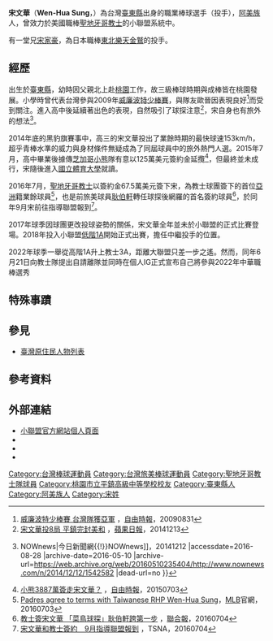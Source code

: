 {{Infobox MLB player|
|name=宋文華|
|image=File:宋文華 AR9X4241 wiki (Cropped).jpg|
|width=270|
|caption='''宋文華於2020年'''|
|position=投手|
|team=自由球員|
|number=|
|bats=右|
|throws=右|
|birthdate={{birth_date_and_age|1996|9|2|mf=y}}|
|birthplace={{TWN}}[[臺東縣|臺東縣]]|
|debutteam=
|debutdate=月日
|debutyear=年
|statyear=2018年球季
|stat1label=勝投－敗投
|stat1value=
|stat2label=中繼－救援
|stat2value=
|stat3label=三振－四壞
|stat3value=
|stat4label=防禦率
|stat4value=
|teams=<nowiki></nowiki>
*[[聖地牙哥教士|聖地牙哥教士]]小聯盟 (2016年－2022年)
}}

'''宋文華'''（'''Wen-Hua Sung'''，{{bd|1996年|9月2日|||catIdx=S宋}}）為台灣[[臺東縣|臺東縣]]出身的職業棒球選手（投手），[[阿美族|阿美族]]人，曾效力於美國職棒[[聖地牙哥教士|聖地牙哥教士]]的小聯盟系統中。

有一堂兄[[宋家豪|宋家豪]]，為日本職棒[[東北樂天金鷲|東北樂天金鷲]]的投手。

==經歷==
出生於[[臺東縣|臺東縣]]，幼時因父親北上赴[[桃園市|桃園]]工作，故三級棒球時期與成棒皆在桃園發展。小學時曾代表台灣參與2009年[[世界少棒大賽|威廉波特少棒賽]]，與隊友歐晉因表現良好<ref>[http://sports.ltn.com.tw/news/breakingnews/262487 威廉波特少棒賽 台灣隊獲亞軍] {{Wayback|url=http://sports.ltn.com.tw/news/breakingnews/262487 |date=20170825061225 }}，[[自由時報|自由時報]]，20090831</ref>而受到關注。進入高中後延續著出色的表現，自然吸引了球探注意<ref>[http://www.appledaily.com.tw/appledaily/article/sports/20141213/36264243/ 宋文華投8局 平鎮完封美和] {{Wayback|url=http://www.appledaily.com.tw/appledaily/article/sports/20141213/36264243/ |date=20170825101516 }}，[[蘋果日報_(台灣)|蘋果日報]]，20141213</ref>，宋自身也有旅外的想法<ref>{{Cite web |url=http://www.nownews.com/n/2014/12/12/1542582 |title=明年挑戰大聯盟？宋文華：這是我的夢想，[[今日新聞網{{!}}NOWnews|今日新聞網{{!}}NOWnews]]，20141212 |accessdate=2016-08-28 |archive-date=2016-05-10 |archive-url=https://web.archive.org/web/20160510235404/http://www.nownews.com/n/2014/12/12/1542582 |dead-url=no }}</ref>。

2014年底的黑豹旗賽事中，高三的宋文華投出了業餘時期的最快球速153km/h，超乎青棒水準的威力與身材條件無疑成為了同屆球員中的旅外熱門人選。2015年7月，高中畢業後據傳[[芝加哥小熊|芝加哥小熊]]隊有意以125萬美元簽約金延攬<ref>[http://sports.ltn.com.tw/news/paper/894742 小熊3887萬簽走宋文華？] {{Wayback|url=http://sports.ltn.com.tw/news/paper/894742 |date=20170825101740 }}，[[自由時報|自由時報]]，20150703</ref>，但最終並未成行，宋隨後進入[[國立體育大學|國立體育大學]]就讀。

2016年7月，[[聖地牙哥教士|聖地牙哥教士]]以簽約金67.5萬美元簽下宋，為教士球團簽下的首位[[亞洲|亞洲]]籍業餘球員<ref>[http://m.mlb.com/news/article/187710750 Padres agree to terms with Taiwanese RHP Wen-Hua Sung]，[[MLB|MLB]]官網，20160703</ref>，也是前旅美球員[[耿伯軒|耿伯軒]]轉任球探後網羅的首名簽約球員<ref>[http://udn.com/news/story/7/1805437 教士簽宋文華 「菜鳥球探」耿伯軒跨第一步] {{Wayback|url=http://udn.com/news/story/7/1805437 |date=20160923002211 }}，[[聯合報|聯合報]]，20160704</ref>，於同年9月宋前往指導聯盟報到<ref>[http://www.tsna.com.tw/index.php?q=node/71702 宋文華和教士簽約　9月指導聯盟報到] {{Wayback|url=http://www.tsna.com.tw/index.php?q=node%2F71702 |date=20190915224706 }}，TSNA，20160704</ref>。

2017年球季因球團更改投球姿勢的關係，宋文華全年並未於小聯盟的正式比賽登場。2018年投入小聯盟[[低階1A|低階1A]]開始正式出賽，擔任中繼投手的位置。

2022年球季一舉從高階1A升上教士3A，距離大聯盟只差一步之遙。然而，同年6月21日向教士隊提出自請離隊並同時在個人IG正式宣布自己將參與2022年中華職棒選秀

==特殊事蹟==

==參見==
* [[臺灣原住民人物列表|臺灣原住民人物列表]]

== 參考資料 ==
{{reflist}}
==外部連結==
*[http://www.milb.com/player/index.jsp?sid=milb&player_id=672354 小聯盟官方網站個人頁面]{{Wayback|url=http://www.milb.com/player/index.jsp?sid=milb&player_id=672354 |date=20180613084601 }}
*{{Facebook|WenHua42}}
*{{Instagram|wenhua_47}}
*{{台灣棒球維基館|宋文華(1996)}}
{{DEFAULTSORT:Song Wen Hua}}
{{2011年第十五屆IBA世界青少棒錦標賽中華青少棒代表隊}}
{{2013年第二十六屆U18世界盃棒球賽中華青棒代表隊}}
[[Category:台灣棒球運動員|Category:台灣棒球運動員]]
[[Category:台灣旅美棒球運動員|Category:台灣旅美棒球運動員]]
[[Category:聖地牙哥教士隊球員|Category:聖地牙哥教士隊球員]]
[[Category:桃園市立平鎮高級中等學校校友|Category:桃園市立平鎮高級中等學校校友]]
[[Category:臺東縣人|Category:臺東縣人]]
[[Category:阿美族人|Category:阿美族人]]
[[Category:宋姓|Category:宋姓]]